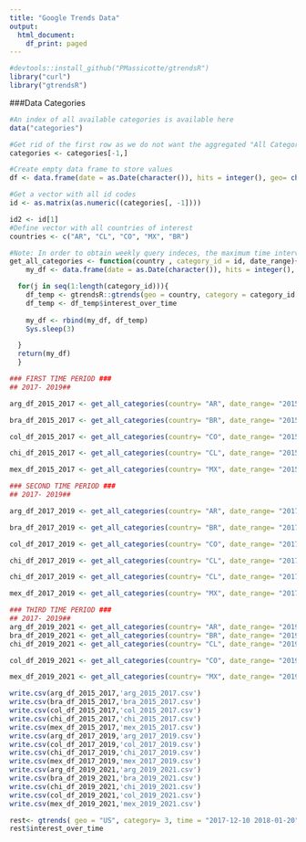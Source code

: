 ```yaml
---
title: "Google Trends Data"
output: 
  html_document:
    df_print: paged
---
```


```r
#devtools::install_github("PMassicotte/gtrendsR")
library("curl")
library("gtrendsR")
```

###Data Categories
```r
#An index of all available categories is available here
data("categories")
```

```r
#Get rid of the first row as we do not want the aggregated "All Categories"
categories <- categories[-1,]
```

```r
#Create empty data frame to store values
df <- data.frame(date = as.Date(character()), hits = integer(), geo= character(), time = character(), gprop = character(), category = integer())

#Get a vector with all id codes
id <- as.matrix(as.numeric((categories[, -1])))

id2 <- id[1]
#Define vector with all countries of interest
countries <- c("AR", "CL", "CO", "MX", "BR")
```

```r
#Note: In order to obtain weekly query indeces, the maximum time interval is 5 years. Otherwise, a monthly index is provided
get_all_categories <- function(country , category_id = id, date_range){
    my_df <- data.frame(date = as.Date(character()), hits = integer(), geo= character(), time = character(), gprop = character(),   category = integer())

  for(j in seq(1:length(category_id))){
    df_temp <- gtrendsR::gtrends(geo = country, category = category_id[j], time = date_range)
    df_temp <- df_temp$interest_over_time
    
    my_df <- rbind(my_df, df_temp)
    Sys.sleep(3)

  }
  return(my_df)
  }
```


```r

### FIRST TIME PERIOD ###
## 2017- 2019##

arg_df_2015_2017 <- get_all_categories(country= "AR", date_range= "2015-01-01 2017-12-31")

bra_df_2015_2017 <- get_all_categories(country= "BR", date_range= "2015-01-01 2017-12-31")

col_df_2015_2017 <- get_all_categories(country= "CO", date_range= "2015-01-01 2017-12-31")

chi_df_2015_2017 <- get_all_categories(country= "CL", date_range= "2015-01-01 2017-12-31")

mex_df_2015_2017 <- get_all_categories(country= "MX", date_range= "2015-01-01 2017-12-31")

### SECOND TIME PERIOD ###
## 2017- 2019##

arg_df_2017_2019 <- get_all_categories(country= "AR", date_range= "2017-01-01 2019-12-31")

bra_df_2017_2019 <- get_all_categories(country= "BR", date_range= "2017-01-01 2019-12-31")

col_df_2017_2019 <- get_all_categories(country= "CO", date_range= "2017-01-01 2019-12-31")

chi_df_2017_2019 <- get_all_categories(country= "CL", date_range= "2017-01-01 2019-12-31")

chi_df_2017_2019 <- get_all_categories(country= "CL", date_range= "2017-01-01 2019-12-31")

mex_df_2017_2019 <- get_all_categories(country= "MX", date_range= "2017-01-01 2019-12-31")

### THIRD TIME PERIOD ###
## 2017- 2019##
arg_df_2019_2021 <- get_all_categories(country= "AR", date_range= "2019-01-01 2021-05-31")
bra_df_2019_2021 <- get_all_categories(country= "BR", date_range= "2019-01-01 2021-05-31")
chi_df_2019_2021 <- get_all_categories(country= "CL", date_range= "2019-01-01 2021-05-31")

col_df_2019_2021 <- get_all_categories(country= "CO", date_range= "2019-01-01 2021-05-31")

mex_df_2019_2021 <- get_all_categories(country= "MX", date_range= "2019-01-01 2021-05-31")

write.csv(arg_df_2015_2017,'arg_2015_2017.csv')
write.csv(bra_df_2015_2017,'bra_2015_2017.csv')
write.csv(col_df_2015_2017,'col_2015_2017.csv')
write.csv(chi_df_2015_2017,'chi_2015_2017.csv')
write.csv(mex_df_2015_2017,'mex_2015_2017.csv')
write.csv(arg_df_2017_2019,'arg_2017_2019.csv')
write.csv(col_df_2017_2019,'col_2017_2019.csv')
write.csv(chi_df_2017_2019,'chi_2017_2019.csv')
write.csv(mex_df_2017_2019,'mex_2017_2019.csv')
write.csv(arg_df_2019_2021,'arg_2019_2021.csv')
write.csv(bra_df_2019_2021,'bra_2019_2021.csv')
write.csv(chi_df_2019_2021,'chi_2019_2021.csv')
write.csv(col_df_2019_2021,'col_2019_2021.csv')
write.csv(mex_df_2019_2021,'mex_2019_2021.csv')
```

```r
rest<- gtrends( geo = "US", category= 3, time = "2017-12-10 2018-01-20")
rest$interest_over_time
```

